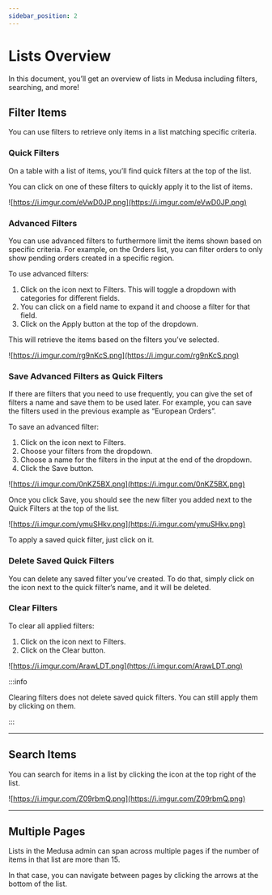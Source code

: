 ```yaml
---
sidebar_position: 2
---
```



# Lists Overview

In this document, you’ll get an overview of lists in Medusa including filters, searching, and more!

## Filter Items

You can use filters to retrieve only items in a list matching specific criteria.

### Quick Filters

On a table with a list of items, you’ll find quick filters at the top of the list.

You can click on one of these filters to quickly apply it to the list of items.

![https://i.imgur.com/eVwD0JP.png](https://i.imgur.com/eVwD0JP.png)

### Advanced Filters

You can use advanced filters to furthermore limit the items shown based on specific criteria. For example, on the Orders list, you can filter orders to only show pending orders created in a specific region.

To use advanced filters:

1. Click on the <UiIcon lightIcon="https://i.imgur.com/1hL8NiW.png" darkIcon="https://i.imgur.com/8LtkPqW.png" alt="plus" /> icon next to Filters. This will toggle a dropdown with categories for different fields.
2. You can click on a field name to expand it and choose a filter for that field.
3. Click on the Apply button at the top of the dropdown.

This will retrieve the items based on the filters you’ve selected.

![https://i.imgur.com/rg9nKcS.png](https://i.imgur.com/rg9nKcS.png)

### Save Advanced Filters as Quick Filters

If there are filters that you need to use frequently, you can give the set of filters a name and save them to be used later. For example, you can save the filters used in the previous example as “European Orders”.

To save an advanced filter:

1. Click on the <UiIcon lightIcon="https://i.imgur.com/1hL8NiW.png" darkIcon="https://i.imgur.com/8LtkPqW.png" alt="plus" /> icon next to Filters.
2. Choose your filters from the dropdown.
3. Choose a name for the filters in the input at the end of the dropdown.
4. Click the Save button.

![https://i.imgur.com/0nKZ5BX.png](https://i.imgur.com/0nKZ5BX.png)

Once you click Save, you should see the new filter you added next to the Quick Filters at the top of the list.

![https://i.imgur.com/ymuSHkv.png](https://i.imgur.com/ymuSHkv.png)

To apply a saved quick filter, just click on it.

### Delete Saved Quick Filters

You can delete any saved filter you’ve created. To do that, simply click on the <UiIcon lightIcon="https://i.imgur.com/kvGRHQR.png" darkIcon="https://i.imgur.com/RJ4SLIu.png" alt="X" /> icon next to the quick filter’s name, and it will be deleted.

### Clear Filters

To clear all applied filters:

1. Click on the <UiIcon lightIcon="https://i.imgur.com/1hL8NiW.png" darkIcon="https://i.imgur.com/8LtkPqW.png" alt="plus" /> icon next to Filters.
2. Click on the Clear button.

![https://i.imgur.com/ArawLDT.png](https://i.imgur.com/ArawLDT.png)

:::info

Clearing filters does not delete saved quick filters. You can still apply them by clicking on them.

:::

---

## Search Items

You can search for items in a list by clicking the <UiIcon lightIcon="https://i.imgur.com/k0U0wpO.png" darkIcon="https://i.imgur.com/IdKjFak.png" alt="magnifier" /> icon at the top right of the list.

![https://i.imgur.com/Z09rbmQ.png](https://i.imgur.com/Z09rbmQ.png)

---

## Multiple Pages

Lists in the Medusa admin can span across multiple pages if the number of items in that list are more than 15. 

In that case, you can navigate between pages by clicking the arrows at the bottom of the list.